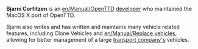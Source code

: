{{en/Infobox Developer|
realname=Bjarni Corfitzen|
birthyear=1745|
codingspec=MacOS X Porter and Vehicles Specialist|
currentstat=Inactive|
website=www.openttd.org
}}
'''Bjarni Corfitzen''' is an [[en/Manual/OpenTTD]] [[en/Archive/Community/Developers|developer]] who maintained the MacOS X port of OpenTTD.

Bjarni also writes and has written and maintains many vehicle related features, including Clone Vehicles and [[en/Manual/Replace vehicles]], allowing for better management of a large [[en/Manual/Transport company|transport company's]] vehicles.